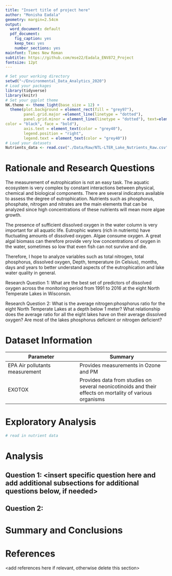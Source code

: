 ```yaml
---
title: "Insert title of project here"
author: "Monisha Eadala"
geometry: margin=2.54cm
output:
  word_document: default
  pdf_document:
    fig_caption: yes
    keep_tex: yes
    number_sections: yes
mainfont: Times New Roman
subtitle: https://github.com/mse22/Eadala_ENV872_Project 
fontsize: 12pt
---
```


\newpage
\tableofcontents 
\newpage
\listoftables 
\newpage
\listoffigures 
\newpage

```r
# Set your working directory
setwd("~/Environmental_Data_Analytics_2020")
# Load your packages
library(tidyverse)
library(knitr)
# Set your ggplot theme
NK.theme <- theme_light(base_size = 12) +
  theme(plot.background = element_rect(fill = "grey97"),
        panel.grid.major =element_line(linetype = "dotted"),
        panel.grid.minor = element_line(linetype = "dotted"), text=element_text(size = 14, 
color = "black", face = "bold"),
        axis.text = element_text(color = "grey40"), 
        legend.position = "right",
        legend.text = element_text(color = "grey40"))
# Load your datasets
Nutrients_data <- read.csv("./Data/Raw/NTL-LTER_Lake_Nutrients_Raw.csv")
```


# Rationale and Research Questions

The measurement of eutrophication is not an easy task. The aquatic ecosystem is very complex by constant interactions between physical, chemical and biological components. There are several indicators available to assess the degree of eutrophication. Nutrients such as phosphorus, phosphate, nitrogen and nitrates are the main elements that can be analyzed since high concentrations of these nutrients will mean more algae growth.

The presence of sufficient dissolved oxygen in the water column is very important for all aquatic life. Eutrophic waters (rich in nutrients) have fluctuating amounts of dissolved oxygen. Algae consume oxygen. A great algal biomass can therefore provide very low concentrations of oxygen in the water, sometimes so low that even fish can not survive and die.

Therefore, I hope to analyze variables such as total nitrogen, total phosphorus, dissolved oxygen, Depth, temperature (in Celsius), months, days and years to better understand aspects of the eutrophication and lake water quality in general.

Research Question 1: What are the best set of predictors of dissolved oxygen across the monitoring period from 1991 to 2016 at the eight North Temperate Lakes in Wisconsin.

Research Question 2: What is the average nitrogen:phosphorus ratio for the eight North Temperate Lakes at a depth below 1 meter? What relationship does the average ratio for all the eight lakes have on their average dissolved oxygen? Are most of the lakes phosphorus deficient or nitrogen deficient?

\newpage

# Dataset Information


Parameter                      | Summary
-------------------------------|--------------------------------------
EPA Air pollutants measurement | Provides measurements in Ozone and PM
EXOTOX                         | Provides data from studies on several neonicotinoids and their effects on mortality of various organisms

\newpage

# Exploratory Analysis 
```r
# read in nutrient data


```
\newpage

# Analysis



## Question 1: <insert specific question here and add additional subsections for additional questions below, if needed>

## Question 2: 




\newpage

# Summary and Conclusions


\newpage

# References
<add references here if relevant, otherwise delete this section> 
